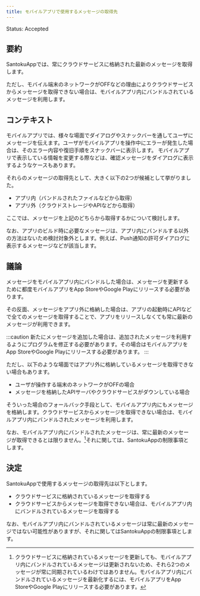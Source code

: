 ```yaml
---
title: モバイルアプリで使用するメッセージの取得先
---
```


Status: Accepted

<!--
Proposed: 提案中
Accepted: 採用
Rejected: 却下
Superseded: 廃止
-->

## 要約

SantokuAppでは、常にクラウドサービスに格納された最新のメッセージを取得します。

ただし、モバイル端末のネットワークがOFFなどの理由によりクラウドサービスからメッセージを取得できない場合は、モバイルアプリ内にバンドルされているメッセージを利用します。

## コンテキスト

モバイルアプリでは、様々な場面でダイアログやスナックバーを通してユーザにメッセージを伝えます。ユーザがモバイルアプリを操作中にエラーが発生した場合は、そのエラー内容や復旧手順をスナックバーに表示します。
モバイルアプリで表示している情報を変更する際などは、確認メッセージをダイアログに表示するようなケースもあります。

それらのメッセージの取得先として、大きく以下の2つが候補として挙がりました。

- アプリ内（バンドルされたファイルなどから取得）
- アプリ外（クラウドストレージやAPIなどから取得）

ここでは、メッセージを上記のどちらから取得するかについて検討します。

なお、アプリのビルド時に必要なメッセージは、アプリ内にバンドルする以外の方法はないため検討対象外とします。例えば、Push通知の許可ダイアログに表示するメッセージなどが該当します。

## 議論

メッセージをモバイルアプリ内にバンドルした場合は、メッセージを更新するために都度モバイルアプリをApp StoreやGoogle Playにリリースする必要があります。

その反面、メッセージをアプリ外に格納した場合は、アプリの起動時にAPIなどで全てのメッセージを取得することで、アプリをリリースしなくても常に最新のメッセージが利用できます。

:::caution
新たにメッセージを追加した場合は、追加されたメッセージを利用するようにプログラムを修正する必要があります。その場合はモバイルアプリをApp StoreやGoogle Playにリリースする必要があります。
:::

ただし、以下のような場面ではアプリ外に格納しているメッセージを取得できない場合もあります。

- ユーザが操作する端末のネットワークがOFFの場合
- メッセージを格納したAPIサーバやクラウドサービスがダウンしている場合

そういった場合のフォールバック手段として、モバイルアプリ内にもメッセージを格納します。クラウドサービスからメッセージを取得できない場合は、モバイルアプリ内にバンドルされたメッセージを利用します。

なお、モバイルアプリ内にバンドルされたメッセージは、常に最新のメッセージが取得できるとは限りません。[^1]それに関しては、SantokuAppの制限事項とします。

[^1]: クラウドサービスに格納されているメッセージを更新しても、モバイルアプリ内にバンドルされているメッセージは更新されないため、それら2つのメッセージが常に同期されているわけではありません。モバイルアプリ内にバンドルされているメッセージを最新化するには、モバイルアプリをApp StoreやGoogle Playにリリースする必要があります。

## 決定

SantokuAppで使用するメッセージの取得先は以下とします。

- クラウドサービスに格納されているメッセージを取得する
- クラウドサービスからメッセージを取得できない場合は、モバイルアプリ内にバンドルされているメッセージを取得する

なお、モバイルアプリ内にバンドルされているメッセージは常に最新のメッセージではない可能性がありますが、それに関してはSantokuAppの制限事項とします。
